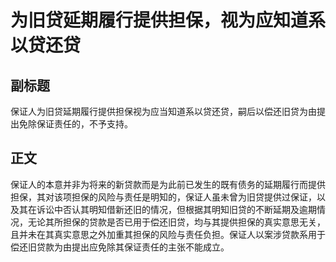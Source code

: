 # 为旧贷延期履行提供担保，视为应知道系以贷还贷
## 副标题
保证人为旧贷延期履行提供担保视为应当知道系以贷还贷，嗣后以偿还旧贷为由提出免除保证责任的，不予支持。
## 正文
保证人的本意并非为将来的新贷款而是为此前已发生的既有债务的延期履行而提供担保，其对该项担保的风险与责任是明知的，保证人虽未曾为旧贷提供过保证，以及其在诉讼中否认其明知借新还旧的情况，但根据其明知旧贷的不断延期及逾期情况，无论其所担保的贷款是否已用于偿还旧贷，均与其提供担保的真实意思无关，且并未在其真实意思之外加重其担保的风险与责任负担。保证人以案涉贷款系用于偿还旧贷款为由提出应免除其保证责任的主张不能成立。